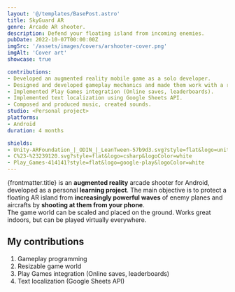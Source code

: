 ```yaml
---
layout: '@/templates/BasePost.astro'
title: SkyGuard AR
genre: Arcade AR shooter.
description: Defend your floating island from incoming enemies.
pubDate: 2022-10-07T00:00:00Z
imgSrc: '/assets/images/covers/arshooter-cover.png'
imgAlt: 'Cover art'
showcase: true

contributions:
- Developed an augmented reality mobile game as a solo developer.
- Designed and developed gameplay mechanics and made them work with a resizable game world.
- Implemented Play Games integration (Online saves, leaderboards).
- Implemented text localization using Google Sheets API.
- Composed and produced music, created sounds.
studio: <Personal project>
platforms:
- Android
duration: 4 months

shields:
- Unity-ARFoundation_|_ODIN_|_LeanTween-57b9d3.svg?style=flat&logo=unity
- C%23-%23239120.svg?style=flat&logo=csharp&logoColor=white
- Play_Games-414141?style=flat&logo=google-play&logoColor=white
---
```


{frontmatter.title} is an **augmented reality** arcade shooter for Android, developed as a personal **learning project**.
The main objective is to protect a floating AR island from **increasingly powerful waves** of enemy planes and aircrafts by **shooting at them from your phone**.<br />
The game world can be scaled and placed on the ground. Works great indoors, but can be played virtually everywhere.

<StoreLinkBanner
  playStoreUrl='https://play.google.com/store/apps/details?id=com.ironcuttergames.arshooter'
/>

<ProjectDetails
  role='Solo dev'
  company={frontmatter.studio}
  platforms={frontmatter.platforms}
  time={frontmatter.duration}
/>

## My contributions

1. Gameplay programming
1. Resizable game world
1. Play Games integration (Online saves, leaderboards)
1. Text localization (Google Sheets API)
